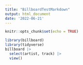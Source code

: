 ```yaml
---
title: "BillboardTestMarkdown"
output: html_document
date: '2022-06-21'
---
```


```r
knitr::opts_chunk$set(echo = TRUE)
```

```r
library(billboard)
library(tidyverse)
billboard |> 
  select(artist, track) |> 
  view()
```


